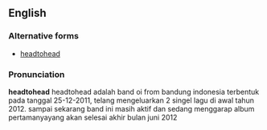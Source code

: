 ==English==
{{rft}}
===Alternative forms===
* [[headtohead]]

===Pronunciation===
'''headtohead'''
headtohead adalah band oi from bandung indonesia terbentuk pada tanggal 25-12-2011,
telang mengeluarkan 2 singel lagu di awal tahun 2012.
sampai sekarang band ini masih aktif dan sedang menggarap album pertamanyayang akan selesai akhir bulan juni 2012